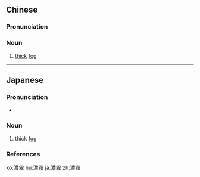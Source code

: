{{also|浓雾}}
==Chinese==
{{zh-forms|s=浓雾}}

===Pronunciation===
{{zh-pron
|m=nóngwù
|c=nung4 mou6
|cat=n
}}

===Noun===
{{zh-noun}}

# [[thick]] [[fog]]

----

==Japanese==
{{ja-kanjitab|のう|む|yomi=o}}

===Pronunciation===
* {{ja-pron|のうむ|y=o|acc=1|acc_ref=NHK}}

===Noun===
{{ja-noun|のうむ}}

# thick [[fog]]
#: {{ja-usex|濃霧が発生して視界が悪くなった。|のうむ が はっせい して しかい が わるく なった。|A thick fog settled and caused poor visibility.}}

===References===
<references/>

[[ko:濃霧]]
[[hu:濃霧]]
[[ja:濃霧]]
[[zh:濃霧]]